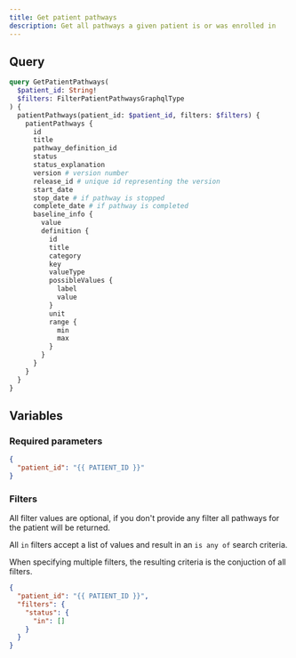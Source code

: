```yaml
---
title: Get patient pathways
description: Get all pathways a given patient is or was enrolled in
---
```


## Query

```graphql
query GetPatientPathways(
  $patient_id: String!
  $filters: FilterPatientPathwaysGraphqlType
) {
  patientPathways(patient_id: $patient_id, filters: $filters) {
    patientPathways {
      id
      title
      pathway_definition_id
      status
      status_explanation
      version # version number
      release_id # unique id representing the version
      start_date
      stop_date # if pathway is stopped
      complete_date # if pathway is completed
      baseline_info {
        value
        definition {
          id
          title
          category
          key
          valueType
          possibleValues {
            label
            value
          }
          unit
          range {
            min
            max
          }
        }
      }
    }
  }
}
```

## Variables

### Required parameters

```json
{
  "patient_id": "{{ PATIENT_ID }}"
}
```

### Filters

All filter values are optional, if you don't provide any filter all pathways for the patient will be returned.

All `in` filters accept a list of values and result in an `is any of` search criteria.

When specifying multiple filters, the resulting criteria is the conjuction of all filters.

```json
{
  "patient_id": "{{ PATIENT_ID }}",
  "filters": {
    "status": {
      "in": []
    }
  }
}
```
